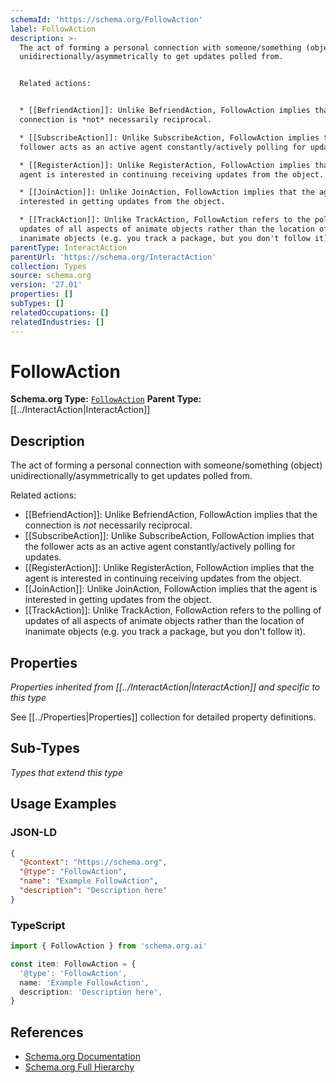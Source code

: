 ```yaml
---
schemaId: 'https://schema.org/FollowAction'
label: FollowAction
description: >-
  The act of forming a personal connection with someone/something (object)
  unidirectionally/asymmetrically to get updates polled from.


  Related actions:


  * [[BefriendAction]]: Unlike BefriendAction, FollowAction implies that the
  connection is *not* necessarily reciprocal.

  * [[SubscribeAction]]: Unlike SubscribeAction, FollowAction implies that the
  follower acts as an active agent constantly/actively polling for updates.

  * [[RegisterAction]]: Unlike RegisterAction, FollowAction implies that the
  agent is interested in continuing receiving updates from the object.

  * [[JoinAction]]: Unlike JoinAction, FollowAction implies that the agent is
  interested in getting updates from the object.

  * [[TrackAction]]: Unlike TrackAction, FollowAction refers to the polling of
  updates of all aspects of animate objects rather than the location of
  inanimate objects (e.g. you track a package, but you don't follow it).
parentType: InteractAction
parentUrl: 'https://schema.org/InteractAction'
collection: Types
source: schema.org
version: '27.01'
properties: []
subTypes: []
relatedOccupations: []
relatedIndustries: []
---
```

# FollowAction

**Schema.org Type:** [`FollowAction`](https://schema.org/FollowAction)
**Parent Type:** [[../InteractAction|InteractAction]]

## Description

The act of forming a personal connection with someone/something (object) unidirectionally/asymmetrically to get updates polled from.

Related actions:

* [[BefriendAction]]: Unlike BefriendAction, FollowAction implies that the connection is *not* necessarily reciprocal.
* [[SubscribeAction]]: Unlike SubscribeAction, FollowAction implies that the follower acts as an active agent constantly/actively polling for updates.
* [[RegisterAction]]: Unlike RegisterAction, FollowAction implies that the agent is interested in continuing receiving updates from the object.
* [[JoinAction]]: Unlike JoinAction, FollowAction implies that the agent is interested in getting updates from the object.
* [[TrackAction]]: Unlike TrackAction, FollowAction refers to the polling of updates of all aspects of animate objects rather than the location of inanimate objects (e.g. you track a package, but you don't follow it).

## Properties

*Properties inherited from [[../InteractAction|InteractAction]] and specific to this type*

See [[../Properties|Properties]] collection for detailed property definitions.

## Sub-Types

*Types that extend this type*

## Usage Examples

### JSON-LD

```json
{
  "@context": "https://schema.org",
  "@type": "FollowAction",
  "name": "Example FollowAction",
  "description": "Description here"
}
```

### TypeScript

```typescript
import { FollowAction } from 'schema.org.ai'

const item: FollowAction = {
  '@type': 'FollowAction',
  name: 'Example FollowAction',
  description: 'Description here',
}
```

## References

- [Schema.org Documentation](https://schema.org/FollowAction)
- [Schema.org Full Hierarchy](https://schema.org/docs/full.html)
